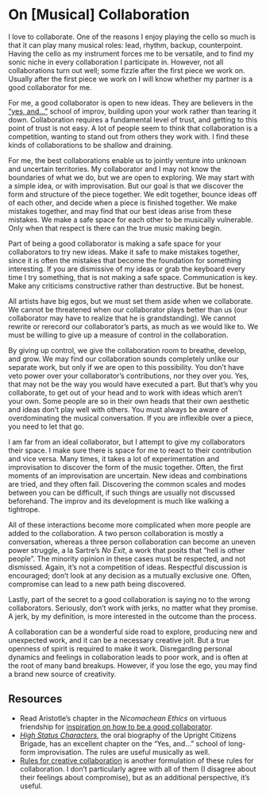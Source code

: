 # On [Musical] Collaboration

I love to collaborate. One of the reasons I enjoy playing the cello so much is that it can play many musical roles: lead, rhythm, backup, counterpoint. Having the cello as my instrument forces me to be versatile, and to find my sonic niche in every collaboration I participate in. However, not all collaborations turn out well; some fizzle after the first piece we work on. Usually after the first piece we work on I will know whether my partner is a good collaborator for me.

For me, a good collaborator is open to new ideas. They are believers in the ["yes, and..."](https://en.m.wikipedia.org/wiki/%22Yes,_And%22_rule) school of improv, building upon your work rather than tearing it down. Collaboration requires a fundamental level of trust, and getting to this point of trust is not easy. A lot of people seem to think that collaboration is a competition, wanting to stand out from others they work with. I find these kinds of collaborations to be shallow and draining.

For me, the best collaborations enable us to jointly venture into unknown and uncertain territories. My collaborator and I may not know the boundaries of what we do, but we are open to exploring. We may start with a simple idea, or with improvisation. But our goal is that we discover the form and structure of the piece together. We edit together, bounce ideas off of each other, and decide when a piece is finished together. We make mistakes together, and may find that our best ideas arise from these mistakes. We make a safe space for each other to be musically vulnerable. Only when that respect is there can the true music making begin.

Part of being a good collaborator is making a safe space for your collaborators to try new ideas. Make it safe to make mistakes together, since it is often the mistakes that become the foundation for something interesting. If you are dismissive of my ideas or grab the keyboard every time I try something, that is not making a safe space. Communication is key. Make any criticisms constructive rather than destructive. But be honest.

All artists have big egos, but we must set them aside when we collaborate. We cannot be threatened when our collaborator plays better than us (our collaborator may have to realize that he is grandstanding). We cannot rewrite or rerecord our collaborator's parts, as much as we would like to. We must be willing to give up a measure of control in the collaboration.

By giving up control, we give the collaboration room to breathe, develop, and grow. We may find our collaboration sounds completely unlike our separate work, but only if we are open to this possibility. You don't have veto power over your collaborator's contributions, nor they over you. Yes, that may not be the way you would have executed a part. But that's why you collaborate, to get out of your head and to work with ideas which aren't your own. Some people are so in their own heads that their own aesthetic and ideas don't play well with others. You must always be aware of overdominating the musical conversation. If you are inflexible over a piece, you need to let that go.

I am far from an ideal collaborator, but I attempt to give my collaborators their space. I make sure there is space for me to react to their contribution and vice versa. Many times, it takes a lot of experimentation and improvisation to discover the form of the music together. Often, the first moments of an improvisation are uncertain. New ideas and combinations are tried, and they often fail. Discovering the common scales and modes between you can be difficult, if such things are usually not discussed beforehand. The improv and its development is much like walking a tightrope.

All of these interactions become more complicated when more people are added to the collaboration. A two person collaboration is mostly a conversation, whereas a three person collaboration can become an uneven power struggle, a la Sartre's *No Exit*, a work that posits that "hell is other people". The minority opinion in these cases must be respected, and not dismissed. Again, it's not a competition of ideas. Respectful discussion is encouraged; don't look at any decision as a mutually exclusive one. Often, compromise can lead to a new path being discovered.

Lastly, part of the secret to a good collaboration is saying no to the wrong collaborators. Seriously, don't work with jerks, no matter what they promise. A jerk, by my definition, is more interested in the outcome than the process.

A collaboration can be a wonderful side road to explore, producing new and unexpected work, and it can be a necessary creative jolt. But a true openness of spirit is required to make it work. Disregarding personal dynamics and feelings in collaboration leads to poor work, and is often at the root of many band breakups. However, if you lose the ego, you may find a brand new source of creativity.

## Resources

* Read Aristotle's chapter in the *Nicomachean Ethics* on virtuous friendship for [inspiration on how to be a good collaborator](http://cantory.blogspot.com/2007/12/aristotle-and-his-view-of-friendship.html).
* [*High Status Characters*](http://www.goodreads.com/book/show/18050769-high-status-characters), the oral biography of the Upright Citizens Brigade, has an excellent chapter on the "Yes, and..." school of long-form improvisation. The rules are useful musically as well.
* [Rules for creative collaboration](http://openendedgroup.com/images/CreativeCollaboration_OpenEndedGroup.pdf) is another formulation of these rules for collaboration. I don't particularly agree with all of them (I disagree about their feelings about compromise), but as an additional perspective, it's useful.
